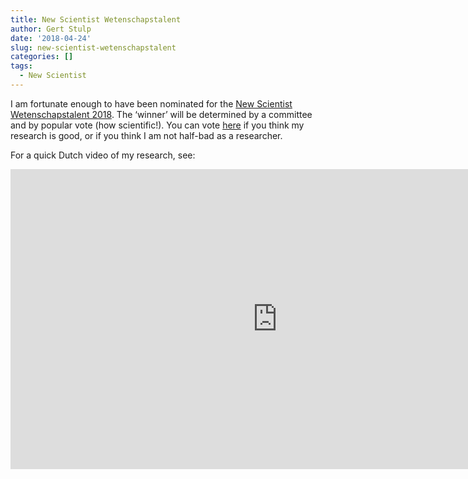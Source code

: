 ```yaml
---
title: New Scientist Wetenschapstalent
author: Gert Stulp
date: '2018-04-24'
slug: new-scientist-wetenschapstalent
categories: []
tags:
  - New Scientist
---
```


I am fortunate enough to have been nominated for the [New Scientist Wetenschapstalent 2018](https://www.rug.nl/news/2018/04/socioloog-gert-stulp-genomineerd-voor-new-scientist-wetenschapstalent-2018). The 'winner' will be determined by a committee and by popular vote (how scientific!). You can vote [here](newscientist.nl/talent) if you think my research is good, or if you think I am not half-bad as a researcher.

For a quick Dutch video of my research, see:

<iframe width="854" height="480" src="https://www.youtube.com/embed/WdunVMJDfy8" frameborder="0" allow="autoplay; encrypted-media" allowfullscreen></iframe>

